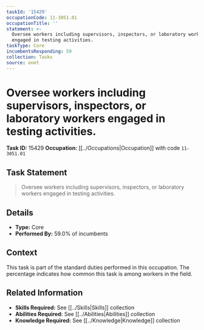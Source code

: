 ```yaml
---
taskId: '15429'
occupationCode: 11-3051.01
occupationTitle: ''
statement: >-
  Oversee workers including supervisors, inspectors, or laboratory workers
  engaged in testing activities.
taskType: Core
incumbentsResponding: 59
collection: Tasks
source: onet
---
```

# Oversee workers including supervisors, inspectors, or laboratory workers engaged in testing activities.

**Task ID:** 15429
**Occupation:** [[../Occupations|Occupation]] with code `11-3051.01`

## Task Statement

> Oversee workers including supervisors, inspectors, or laboratory workers engaged in testing activities.

## Details

- **Type:** Core
- **Performed By:** 59.0% of incumbents

## Context

This task is part of the standard duties performed in this occupation. The percentage indicates how common this task is among workers in the field.

## Related Information

- **Skills Required:** See [[../Skills|Skills]] collection
- **Abilities Required:** See [[../Abilities|Abilities]] collection
- **Knowledge Required:** See [[../Knowledge|Knowledge]] collection
